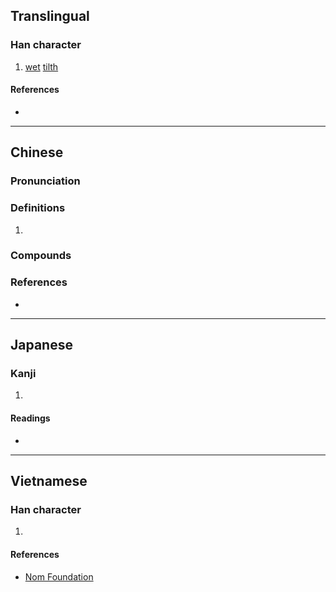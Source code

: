 {{character info}}
==Translingual==

===Han character===
{{Han char|rn=32|rad=土|as=11|sn=14|four=|canj=GYCB,XGYCB|ids=⿰土商}}

# [[wet]] [[tilth]]

====References====
* {{Han ref|kx=0238.110|dkj=05430|dj=0476.180|hdz=10482.080|uh=5892|ud=22674}}

----

==Chinese==
{{zh-forms}}

===Pronunciation===
{{zh-pron
|m=shāng
|c=soeng1
|cat=
}}

===Definitions===
{{zh-hanzi}}

# {{rfdef|zh}}

===Compounds===
{{zh-der|保墒|跑墒}}

===References===
* {{R:yue:Jyutping Database}}

----

==Japanese==

===Kanji===
{{ja-kanji|grade=|rs=土11}}

# {{rfdef|ja|sort=土11}}

====Readings====
* {{ja-readings|on=[[しょう]] (shō)|kun=}}

----

==Vietnamese==

===Han character===
{{vi-hantu|[[thương]]|rs=土11}}

# {{rfdef|vi|sort=土11}}

====References====
* [http://nomfoundation.org/common/nom_details.php?codepoint=5892 Nom Foundation]